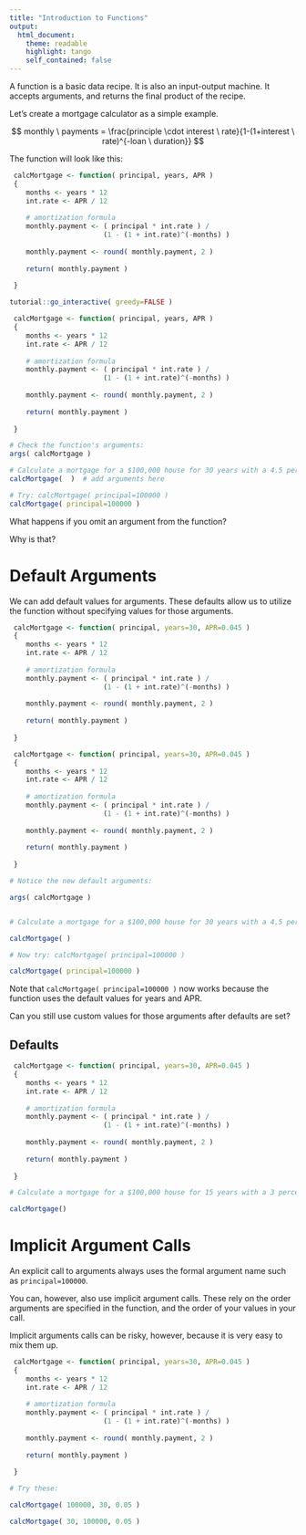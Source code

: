 ```yaml
---
title: "Introduction to Functions"
output:
  html_document:
    theme: readable
    highlight: tango
    self_contained: false
---
```



A function is a basic data recipe. It is also an input-output machine. It accepts arguments, and returns the final product of the recipe.

Let's create a mortgage calculator as a simple example. 

$$
monthly \ payments = \frac{principle \cdot interest \ rate}{1-(1+interest \ rate)^{-loan \ duration}}
$$

The function will look like this:

```r
 calcMortgage <- function( principal, years, APR )
 {
    months <- years * 12
    int.rate <- APR / 12
    
    # amortization formula
    monthly.payment <- ( principal * int.rate ) / 
                       (1 - (1 + int.rate)^(-months) )
    
    monthly.payment <- round( monthly.payment, 2 )
    
    return( monthly.payment )
 
 }
```



```r
tutorial::go_interactive( greedy=FALSE )
```

```r
 calcMortgage <- function( principal, years, APR )
 {
    months <- years * 12
    int.rate <- APR / 12
    
    # amortization formula
    monthly.payment <- ( principal * int.rate ) / 
                       (1 - (1 + int.rate)^(-months) )
    
    monthly.payment <- round( monthly.payment, 2 )
    
    return( monthly.payment )
 
 }
```




```r
# Check the function's arguments:
args( calcMortgage )

# Calculate a mortgage for a $100,000 house for 30 years with a 4.5 percent interest rate (0.045 APR)
calcMortgage(  )  # add arguments here

# Try: calcMortgage( principal=100000 )
calcMortgage( principal=100000 )
```


What happens if you omit an argument from the function?

Why is that? 




# Default Arguments

We can add default values for arguments. These defaults allow us to utilize the function without specifying values for those arguments.

```r
 calcMortgage <- function( principal, years=30, APR=0.045 )
 {
    months <- years * 12
    int.rate <- APR / 12
    
    # amortization formula
    monthly.payment <- ( principal * int.rate ) / 
                       (1 - (1 + int.rate)^(-months) )
    
    monthly.payment <- round( monthly.payment, 2 )
    
    return( monthly.payment )
 
 }
```


```r
 calcMortgage <- function( principal, years=30, APR=0.045 )
 {
    months <- years * 12
    int.rate <- APR / 12
    
    # amortization formula
    monthly.payment <- ( principal * int.rate ) / 
                       (1 - (1 + int.rate)^(-months) )
    
    monthly.payment <- round( monthly.payment, 2 )
    
    return( monthly.payment )
 
 }
```




```r
# Notice the new default arguments:

args( calcMortgage )


# Calculate a mortgage for a $100,000 house for 30 years with a 4.5 percent APR

calcMortgage( )

# Now try: calcMortgage( principal=100000 )

calcMortgage( principal=100000 )
```


Note that `calcMortgage( principal=100000 )` now works because the function uses the default values for years and APR. 

Can you still use custom values for those arguments after defaults are set? 



## Defaults

```r
 calcMortgage <- function( principal, years=30, APR=0.045 )
 {
    months <- years * 12
    int.rate <- APR / 12
    
    # amortization formula
    monthly.payment <- ( principal * int.rate ) / 
                       (1 - (1 + int.rate)^(-months) )
    
    monthly.payment <- round( monthly.payment, 2 )
    
    return( monthly.payment )
 
 }
```

```r
# Calculate a mortgage for a $100,000 house for 15 years with a 3 percent APR

calcMortgage()
```


# Implicit Argument Calls

An explicit call to arguments always uses the formal argument name such as `principal=100000`.

You can, however, also use implicit argument calls. These rely on the order arguments are specified in the function, and the order of your values in your call.

Implicit arguments calls can be risky, however, because it is very easy to mix them up. 


```r
 calcMortgage <- function( principal, years=30, APR=0.045 )
 {
    months <- years * 12
    int.rate <- APR / 12
    
    # amortization formula
    monthly.payment <- ( principal * int.rate ) / 
                       (1 - (1 + int.rate)^(-months) )
    
    monthly.payment <- round( monthly.payment, 2 )
    
    return( monthly.payment )
 
 }
```

```r
# Try these:

calcMortgage( 100000, 30, 0.05 )

calcMortgage( 30, 100000, 0.05 )
```
